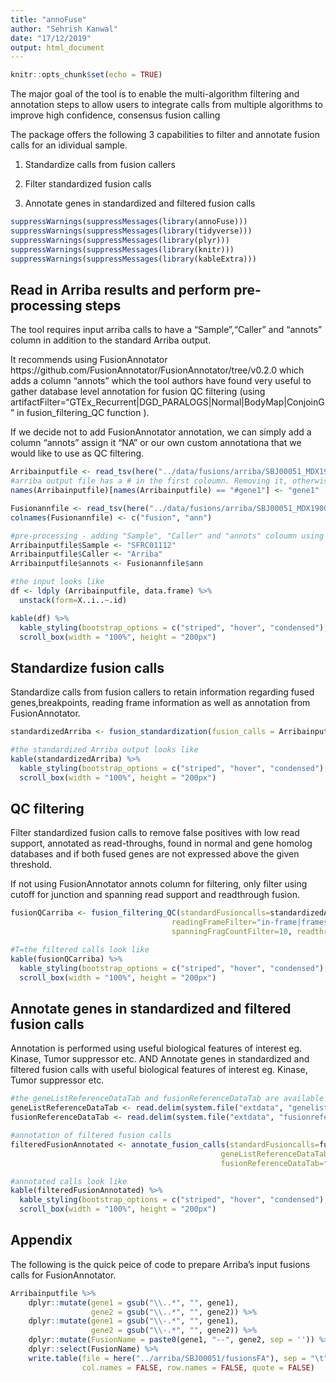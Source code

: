 ```yaml
---
title: "annoFuse"
author: "Sehrish Kanwal"
date: "17/12/2019"
output: html_document
---
```


```r
knitr::opts_chunk$set(echo = TRUE)
```

The major goal of the tool is to enable the multi-algorithm filtering and annotation steps to allow users to integrate calls from multiple algorithms to improve high confidence, consensus fusion calling

The package offers the following 3 capabilities to filter and annotate fusion calls for an idividual sample.

1. Standardize calls from fusion callers

2. Filter standardized fusion calls

3. Annotate genes in standardized and filtered fusion calls

```r
suppressWarnings(suppressMessages(library(annoFuse)))
suppressWarnings(suppressMessages(library(tidyverse)))
suppressWarnings(suppressMessages(library(plyr)))
suppressWarnings(suppressMessages(library(knitr)))
suppressWarnings(suppressMessages(library(kableExtra)))
```

## Read in Arriba results and perform pre-processing steps

The tool requires input arriba calls to have a "Sample","Caller" and "annots" column in addition to the standard Arriba output.

It recommends using FusionAnnotator https://github.com/FusionAnnotator/FusionAnnotator/tree/v0.2.0 which adds a column "annots" which the tool authors have found very useful to gather database level annotation for fusion QC filtering (using artifactFilter="GTEx_Recurrent|DGD_PARALOGS|Normal|BodyMap|ConjoinG" in fusion_filtering_QC function ).

If we decide not to add FusionAnnotator annotation, we can simply add a column "annots" assign it "NA" or our own custom annotationa that we would like to use as QC filtering.

```r
Arribainputfile <- read_tsv(here("../data/fusions/arriba/SBJ00051_MDX190040_SFRC01112_T_RNA_L1900448/fusions.tsv"), col_types = cols())
#arriba output file has a # in the first coloumn. Removing it, otherwise the first column name becomes "#gene1" instead of "gene"
names(Arribainputfile)[names(Arribainputfile) == "#gene1"] <- "gene1" 

Fusionannfile <- read_tsv(here("../data/fusions/arriba/SBJ00051_MDX190040_SFRC01112_T_RNA_L1900448/fusionsAnno.tsv"), col_types = cols(), col_names = FALSE)
colnames(Fusionannfile) <- c("fusion", "ann")

#pre-processing - adding "Sample", "Caller" and "annots" coloumn using FusionAnnotator's output.
Arribainputfile$Sample <- "SFRC01112"
Arribainputfile$Caller <- "Arriba"
Arribainputfile$annots <- Fusionannfile$ann

#the input looks like
df <- ldply (Arribainputfile, data.frame) %>%
  unstack(form=X..i..~.id)

kable(df) %>%
  kable_styling(bootstrap_options = c("striped", "hover", "condensed"), fixed_thead = T) %>%
  scroll_box(width = "100%", height = "200px")
```

## Standardize fusion calls

Standardize calls from fusion callers to retain information regarding fused genes,breakpoints, reading frame information as well as annotation from FusionAnnotator.


```r
standardizedArriba <- fusion_standardization(fusion_calls = Arribainputfile,caller = "ARRIBA")

#the standardized Arriba output looks like
kable(standardizedArriba) %>%
  kable_styling(bootstrap_options = c("striped", "hover", "condensed"), fixed_thead = T) %>%
  scroll_box(width = "100%", height = "200px")
```


## QC filtering 

Filter standardized fusion calls to remove false positives with low read support, annotated as read-throughs, found in normal and gene homolog databases and if both fused genes are not expressed above the given threshold.

If not using FusionAnnotator annots column for filtering,  only filter using cutoff for junction and spanning read support and readthrough fusion.

```r
fusionQCarriba <- fusion_filtering_QC(standardFusioncalls=standardizedArriba,
                                    readingFrameFilter="in-frame|frameshift|other", artifactFilter="none", junctionReadCountFilter=1,
                                    spanningFragCountFilter=10, readthroughFilter=TRUE)

#T=the filtered calls look like
kable(fusionQCarriba) %>%
  kable_styling(bootstrap_options = c("striped", "hover", "condensed"), fixed_thead = T) %>%
  scroll_box(width = "100%", height = "200px")
```

## Annotate genes in standardized and filtered fusion calls

Annotation is performed using useful biological features of interest eg. Kinase, Tumor suppressor etc. AND Annotate genes in standardized and filtered fusion calls with useful biological features of interest eg. Kinase, Tumor suppressor etc.

```r
#the geneListReferenceDataTab and fusionReferenceDataTab are available with the package
geneListReferenceDataTab <- read.delim(system.file("extdata", "genelistreference.txt", package="annoFuse"),stringsAsFactors = FALSE)
fusionReferenceDataTab <- read.delim(system.file("extdata", "fusionreference.txt", package="annoFuse"),stringsAsFactors = FALSE)

#annotation of filtered fusion calls
filteredFusionAnnotated <- annotate_fusion_calls(standardFusioncalls=fusionQCarriba,
                                               geneListReferenceDataTab=geneListReferenceDataTab,
                                               fusionReferenceDataTab=fusionReferenceDataTab)

#annotated calls look like
kable(filteredFusionAnnotated) %>%
  kable_styling(bootstrap_options = c("striped", "hover", "condensed"), fixed_thead = T) %>%
  scroll_box(width = "100%", height = "200px")
```

## Appendix

The following is the quick peice of code to prepare Arriba's input fusions calls for FusionAnnotator. 

```r
Arribainputfile %>%
    dplyr::mutate(gene1 = gsub("\\..*", "", gene1),
                  gene2 = gsub("\\..*", "", gene2)) %>%
    dplyr::mutate(gene1 = gsub("\\-.*", "", gene1),
                  gene2 = gsub("\\-.*", "", gene2)) %>%
    dplyr::mutate(FusionName = paste0(gene1, "--", gene2, sep = '')) %>%
    dplyr::select(FusionName) %>%
    write.table(file = here("../arriba/SBJ00051/fusionsFA"), sep = "\t", 
                col.names = FALSE, row.names = FALSE, quote = FALSE)
```